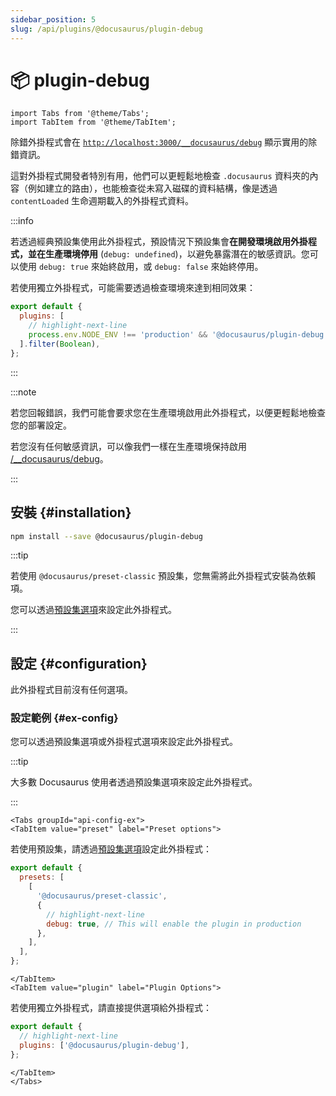```yaml
---
sidebar_position: 5
slug: /api/plugins/@docusaurus/plugin-debug
---
```


# 📦 plugin-debug

```mdx-code-block
import Tabs from '@theme/Tabs';
import TabItem from '@theme/TabItem';
```

除錯外掛程式會在 [`http://localhost:3000/__docusaurus/debug`](http://localhost:3000/__docusaurus/debug) 顯示實用的除錯資訊。

這對外掛程式開發者特別有用，他們可以更輕鬆地檢查 `.docusaurus` 資料夾的內容（例如建立的路由），也能檢查從未寫入磁碟的資料結構，像是透過 `contentLoaded` 生命週期載入的外掛程式資料。

:::info

若透過經典預設集使用此外掛程式，預設情況下預設集會**在開發環境啟用外掛程式，並在生產環境停用** (`debug: undefined`)，以避免暴露潛在的敏感資訊。您可以使用 `debug: true` 來始終啟用，或 `debug: false` 來始終停用。

若使用獨立外掛程式，可能需要透過檢查環境來達到相同效果：

```js title="docusaurus.config.js"
export default {
  plugins: [
    // highlight-next-line
    process.env.NODE_ENV !== 'production' && '@docusaurus/plugin-debug',
  ].filter(Boolean),
};
```

:::

:::note

若您回報錯誤，我們可能會要求您在生產環境啟用此外掛程式，以便更輕鬆地檢查您的部署設定。

若您沒有任何敏感資訊，可以像我們一樣在生產環境保持啟用 [/__docusaurus/debug](/__docusaurus/debug)。

:::

## 安裝 {#installation}

```bash npm2yarn
npm install --save @docusaurus/plugin-debug
```

:::tip

若使用 `@docusaurus/preset-classic` 預設集，您無需將此外掛程式安裝為依賴項。

您可以透過[預設集選項](../../using-plugins.mdx#docusauruspreset-classic)來設定此外掛程式。

:::

## 設定 {#configuration}

此外掛程式目前沒有任何選項。

### 設定範例 {#ex-config}

您可以透過預設集選項或外掛程式選項來設定此外掛程式。

:::tip

大多數 Docusaurus 使用者透過預設集選項來設定此外掛程式。

:::

```mdx-code-block
<Tabs groupId="api-config-ex">
<TabItem value="preset" label="Preset options">
```

若使用預設集，請透過[預設集選項](../../using-plugins.mdx#docusauruspreset-classic)設定此外掛程式：

```js title="docusaurus.config.js"
export default {
  presets: [
    [
      '@docusaurus/preset-classic',
      {
        // highlight-next-line
        debug: true, // This will enable the plugin in production
      },
    ],
  ],
};
```

```mdx-code-block
</TabItem>
<TabItem value="plugin" label="Plugin Options">
```

若使用獨立外掛程式，請直接提供選項給外掛程式：

```js title="docusaurus.config.js"
export default {
  // highlight-next-line
  plugins: ['@docusaurus/plugin-debug'],
};
```

```mdx-code-block
</TabItem>
</Tabs>
```